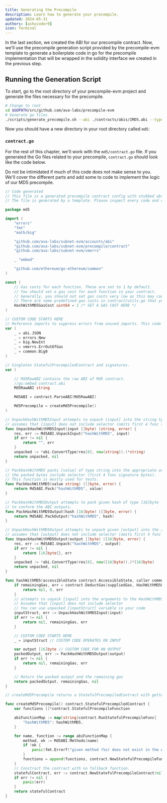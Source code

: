 ```yaml
---
title: Generating the Precompile
description: Learn how to generate your precompile.
updated: 2024-05-31
authors: [ashucoder9]
icon: Terminal
---
```



In the last section, we created the ABI for our precompile contract. Now, we'll use the precompile generation script provided by the precompile-evm template to generate a boilerplate code in go for the precompile implementation that will be wrapped in the solidity interface we created in the previous step.

## Running the Generation Script

To start, go to the root directory of your precompile-evm project and generate the files necessary for the precompile.

```bash
# Change to root
cd $GOPATH/src/github.com/ava-labs/precompile-evm
# Generate go files
./scripts/generate_precompile.sh --abi ./contracts/abis/IMD5.abi --type Md5 --pkg md5 --out ./md5
```

Now you should have a new directory in your root directory called `md5`:

<Files>
  <File name="LICENSE" />
  <File name="README.md" />
  <Folder name="contracts">
    <File name="..." />
  </Folder>
  <File name="go.mod" />
  <File name="go.sum" />
  <Folder name="sha256">
    <File name="..." />
  </Folder>
  <Folder name="md5" defaultOpen>
    <File name="README.md" />
    <File name="config.go" />
    <File name="config_test.go" />
    <File name="contract.abi" />
    <File name="contract.go" />
    <File name="contract_test.go" />
    <File name="module.go" />
  </Folder>
  <Folder name="plugin">
    <File name="main.go" />
  </Folder>
  <Folder name="scripts">
    <File name="build.sh" />
    <File name="..." />
  </Folder>
  <Folder name="tests">
    <File name="..." />
  </Folder>
</Files>

### `contract.go`

For the rest of this chapter, we'll work with the `md5/contract.go` file. If you generated the Go files related to your precompile, `contract.go` should look like the code below.

Do not be intimidated if much of this code does not make sense to you. We'll cover the different parts and add some to code to implement the logic of our MD5 precompile.

```go
// Code generated
// This file is a generated precompile contract config with stubbed abstract functions.
// The file is generated by a template. Please inspect every code and comment in this file before use.

package md5

import (
	"errors"
	"fmt"
	"math/big"

	"github.com/ava-labs/subnet-evm/accounts/abi"
	"github.com/ava-labs/subnet-evm/precompile/contract"
	"github.com/ava-labs/subnet-evm/vmerrs"

	_ "embed"

	"github.com/ethereum/go-ethereum/common"
)

const (
	// Gas costs for each function. These are set to 1 by default.
	// You should set a gas cost for each function in your contract.
	// Generally, you should not set gas costs very low as this may cause your network to be vulnerable to DoS attacks.
	// There are some predefined gas costs in contract/utils.go that you can use.
	HashWithMD5GasCost uint64 = 1 /* SET A GAS COST HERE */
)

// CUSTOM CODE STARTS HERE
// Reference imports to suppress errors from unused imports. This code and any unnecessary imports can be removed.
var (
	_ = abi.JSON
	_ = errors.New
	_ = big.NewInt
	_ = vmerrs.ErrOutOfGas
	_ = common.Big0
)

// Singleton StatefulPrecompiledContract and signatures.
var (

	// Md5RawABI contains the raw ABI of Md5 contract.
	//go:embed contract.abi
	Md5RawABI string

	Md5ABI = contract.ParseABI(Md5RawABI)

	Md5Precompile = createMd5Precompile()
)

// UnpackHashWithMD5Input attempts to unpack [input] into the string type argument
// assumes that [input] does not include selector (omits first 4 func signature bytes)
func UnpackHashWithMD5Input(input []byte) (string, error) {
	res, err := Md5ABI.UnpackInput("hashWithMD5", input)
	if err != nil {
		return "", err
	}
	unpacked := *abi.ConvertType(res[0], new(string)).(*string)
	return unpacked, nil
}

// PackHashWithMD5 packs [value] of type string into the appropriate arguments for hashWithMD5.
// the packed bytes include selector (first 4 func signature bytes).
// This function is mostly used for tests.
func PackHashWithMD5(value string) ([]byte, error) {
	return Md5ABI.Pack("hashWithMD5", value)
}

// PackHashWithMD5Output attempts to pack given hash of type [16]byte
// to conform the ABI outputs.
func PackHashWithMD5Output(hash [16]byte) ([]byte, error) {
	return Md5ABI.PackOutput("hashWithMD5", hash)
}

// UnpackHashWithMD5Output attempts to unpack given [output] into the [16]byte type output
// assumes that [output] does not include selector (omits first 4 func signature bytes)
func UnpackHashWithMD5Output(output []byte) ([16]byte, error) {
	res, err := Md5ABI.Unpack("hashWithMD5", output)
	if err != nil {
		return [16]byte{}, err
	}
	unpacked := *abi.ConvertType(res[0], new([16]byte)).(*[16]byte)
	return unpacked, nil
}

func hashWithMD5(accessibleState contract.AccessibleState, caller common.Address, addr common.Address, input []byte, suppliedGas uint64, readOnly bool) (ret []byte, remainingGas uint64, err error) {
	if remainingGas, err = contract.DeductGas(suppliedGas, HashWithMD5GasCost); err != nil {
		return nil, 0, err
	}
	// attempts to unpack [input] into the arguments to the HashWithMD5Input.
	// Assumes that [input] does not include selector
	// You can use unpacked [inputStruct] variable in your code
	inputStruct, err := UnpackHashWithMD5Input(input)
	if err != nil {
		return nil, remainingGas, err
	}

	// CUSTOM CODE STARTS HERE
	_ = inputStruct // CUSTOM CODE OPERATES ON INPUT

	var output [16]byte // CUSTOM CODE FOR AN OUTPUT
	packedOutput, err := PackHashWithMD5Output(output)
	if err != nil {
		return nil, remainingGas, err
	}

	// Return the packed output and the remaining gas
	return packedOutput, remainingGas, nil
}

// createMd5Precompile returns a StatefulPrecompiledContract with getters and setters for the precompile.

func createMd5Precompile() contract.StatefulPrecompiledContract {
	var functions []*contract.StatefulPrecompileFunction

	abiFunctionMap := map[string]contract.RunStatefulPrecompileFunc{
		"hashWithMD5": hashWithMD5,
	}

	for name, function := range abiFunctionMap {
		method, ok := Md5ABI.Methods[name]
		if !ok {
			panic(fmt.Errorf("given method (%s) does not exist in the ABI", name))
		}
		functions = append(functions, contract.NewStatefulPrecompileFunction(method.ID, function))
	}
	// Construct the contract with no fallback function.
	statefulContract, err := contract.NewStatefulPrecompileContract(nil, functions)
	if err != nil {
		panic(err)
	}
	return statefulContract
}
```